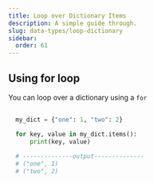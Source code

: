 ```yaml
---
title: Loop over Dictionary Items
description: A simple guide through.
slug: data-types/loop-dictionary
sidebar:
  order: 61
---
```




## Using for loop 


You can loop over a dictionary using a `for`

```py title="looping over dictionary items"
  
  my_dict = {"one": 1, "two": 2} 

  for key, value in my_dict.items():
      print(key, value)
  
  # --------------output--------------
  # ("one", 1)
  # ("two", 2)
  
```



